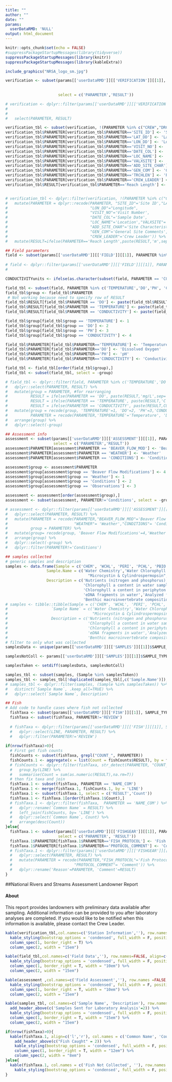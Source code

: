 ```yaml
---
title: ""
author: ""
date: ""
params:
  userDataRMD: 'NULL'
output: html_document
---
```



```r
knitr::opts_chunk$set(echo = FALSE)
#suppressPackageStartupMessages(library(tidyverse))
suppressPackageStartupMessages(library(knitr))
suppressPackageStartupMessages(library(kableExtra))


```



```r

include_graphics("NRSA_logo_sm.jpg")

verification <- subset(params[['userDataRMD']][['VERIFICATION']][[1]], PARAMETER %in% c('SITE_ID','VISIT_NO', "DATE_COL","LOC_NAME","CREW",
                                                                                               "LAT_DD","LON_DD","VALXSITE",'ADD_SITE_CHAR',
                                                                                               "GEN_COM","DRCTNS","RCHWIDTH","TRCHLEN","CREW_LEADER"),
                       select = c('PARAMETER','RESULT'))

# verification <- dplyr::filter(params[['userDataRMD']][['VERIFICATION']][[1]], PARAMETER %in% c('SITE_ID','VISIT_NO', "DATE_COL","LOC_NAME","CREW",
#                                                                                                "LAT_DD","LON_DD","VALXSITE",'ADD_SITE_CHAR',
#                                                                                                "GEN_COM","DRCTNS","RCHWIDTH","TRCHLEN","CREW_LEADER")) %>%
#   select(PARAMETER, RESULT)

verification_tbl <- subset(verification, !(PARAMETER %in% c("CREW","DRCTNS","RCHWIDTH" )))
verification_tbl$PARAMETER[verification_tbl$PARAMETER=='SITE_ID'] <- 'Site ID'
verification_tbl$PARAMETER[verification_tbl$PARAMETER=='LAT_DD'] <- 'Latitude'
verification_tbl$PARAMETER[verification_tbl$PARAMETER=='LON_DD'] <- 'Longitude'
verification_tbl$PARAMETER[verification_tbl$PARAMETER=='VISIT_NO'] <- 'Visit Number'
verification_tbl$PARAMETER[verification_tbl$PARAMETER=='DATE_COL'] <- 'Sample Date'
verification_tbl$PARAMETER[verification_tbl$PARAMETER=='LOC_NAME'] <- 'Location'
verification_tbl$PARAMETER[verification_tbl$PARAMETER=='VALXSITE'] <- 'Sample Type'
verification_tbl$PARAMETER[verification_tbl$PARAMETER=='ADD_SITE_CHAR'] <- 'Site Characteristics'
verification_tbl$PARAMETER[verification_tbl$PARAMETER=='GEN_COM'] <- 'General Site Comments'
verification_tbl$PARAMETER[verification_tbl$PARAMETER=='TRCHLEN'] <- 'Reach Length'
verification_tbl$PARAMETER[verification_tbl$PARAMETER=='CREW_LEADER'] <- 'Crew Leader'
verification_tbl$RESULT[verification_tbl$PARAMETER=='Reach Length'] <- paste(verification_tbl$RESULT[verification_tbl$PARAMETER=='Reach Length'], 'm', sep=' ') 


# verification_tbl <- dplyr::filter(verification, !(PARAMETER %in% c("CREW","DRCTNS","RCHWIDTH" ))) %>%
#   mutate(PARAMETER = dplyr::recode(PARAMETER, "SITE_ID"='Site ID',"LAT_DD"="Latitude",
#                                    "LON_DD"="Longitude",
#                                    "VISIT_NO"='Visit Number',
#                                    "DATE_COL"='Sample Date',
#                                    "LOC_NAME"='Location',"VALXSITE"='Sample Type', 
#                                    "ADD_SITE_CHAR"='Site Characteristics',
#                                    "GEN_COM"='General Site Comments',"TRCHLEN"= 'Reach Length' ,
#                                    "CREW_LEADER"='Crew Leader')) %>%
#   mutate(RESULT=ifelse(PARAMETER=='Reach Length',paste(RESULT,'m',sep=' '),RESULT))
```


```r
## Field parameters
field <- subset(params[['userDataRMD']][['FIELD']][[1]], PARAMETER %in% c("LOCATION","TIME" ,"DO","TEMPERATURE" ,
                                                                                 "PH","CONDUCTIVITY","CORRECTED"))
# field <- dplyr::filter(params[['userDataRMD']][['FIELD']][[1]], PARAMETER %in% c("LOCATION","TIME" ,"DO","TEMPERATURE" ,
#                                                                                  "PH","CONDUCTIVITY","CORRECTED")) 

CONDUCTIVITYunits <- ifelse(as.character(subset(field, PARAMETER == 'CORRECTED')$RESULT)=='Y', 'uS/cm @ 25C','uS/cm')

field_tbl <- subset(field, PARAMETER %in% c('TEMPERATURE','DO','PH', 'CONDUCTIVITY'), select = c('PARAMETER','RESULT'))
field_tbl$group <- field_tbl$PARAMETER
 # Not working because need to specify row of RESULT
field_tbl$RESULT[field_tbl$PARAMETER == 'DO'] <- paste(field_tbl$RESULT[field_tbl$PARAMETER == 'DO'], 'mg/L', sep = ' ')
field_tbl$RESULT[field_tbl$PARAMETER == 'TEMPERATURE'] <- paste(field_tbl$RESULT[field_tbl$PARAMETER == 'TEMPERATURE'], 'C', sep = ' ')
field_tbl$RESULT[field_tbl$PARAMETER == 'CONDUCTIVITY'] <- paste(field_tbl$RESULT[field_tbl$PARAMETER == 'CONDUCTIVITY'], CONDUCTIVITYunits, sep = ' ')

field_tbl$group[field_tbl$group == 'TEMPERATURE'] <- 1
field_tbl$group[field_tbl$group == 'DO'] <- 2
field_tbl$group[field_tbl$group == 'PH'] <- 3
field_tbl$group[field_tbl$group == 'CONDUCTIVITY'] <- 4

field_tbl$PARAMETER[field_tbl$PARAMETER=='TEMPERATURE'] <- 'Temperature'
field_tbl$PARAMETER[field_tbl$PARAMETER=='DO'] <- 'Dissolved Oxygen'
field_tbl$PARAMETER[field_tbl$PARAMETER=='PH'] <- 'pH'
field_tbl$PARAMETER[field_tbl$PARAMETER=='CONDUCTIVITY'] <- 'Conductivity'

field_tbl <- field_tbl[order(field_tbl$group),]
field_tbl <- subset(field_tbl, select = -group)

# field_tbl <- dplyr::filter(field, PARAMETER %in% c('TEMPERATURE','DO','PH', 'CONDUCTIVITY')) %>%
#   dplyr::select(PARAMETER, RESULT) %>%
#   mutate(group = PARAMETER, #for rearranging
#          RESULT = ifelse(PARAMETER == 'DO', paste(RESULT,'mg/L',sep=' '),RESULT),
#          RESULT = ifelse(PARAMETER == 'TEMPERATURE', paste(RESULT,'C',sep=' '),RESULT),
#          RESULT = ifelse(PARAMETER == 'CONDUCTIVITY', paste(RESULT,CONDUCTIVITYunits,sep=' '),RESULT)) %>%
#   mutate(group = recode(group, 'TEMPERATURE'=1, 'DO'=2, 'PH'=3,'CONDUCTIVITY'=4),
#          PARAMETER = recode(PARAMETER,'TEMPERATURE'='Temperature', 'DO'='Dissolved Oxygen', 'PH'='pH','CONDUCTIVITY'='Conductivity')) %>%
#   arrange(group) %>%
#   dplyr::select(-group)

```
```r
## Assessment info
assessment <- subset(params[['userDataRMD']][['ASSESSMENT']][[1]], PARAMETER %in% c('WEATHER','CONDITIONS','BEAVER_FLOW_MOD'),
                     select = c('PARAMETER','RESULT'))
assessment$PARAMETER[assessment$PARAMETER == 'BEAVER_FLOW_MOD'] <- 'Beaver Flow Modifications'
assessment$PARAMETER[assessment$PARAMETER == 'WEATHER'] <- 'Weather'
assessment$PARAMETER[assessment$PARAMETER == 'CONDITIONS'] <- 'Conditions'

assessment$group <- assessment$PARAMETER
assessment$group[assessment$group == 'Beaver Flow Modifications'] <- 4
assessment$group[assessment$group == 'Weather'] <- 1
assessment$group[assessment$group == 'Conditions'] <- 2
assessment$group[assessment$group == 'Observations'] <- 3

assessment <- assessment[order(assessment$group),]
assessment <- subset(assessment, PARAMETER!='Conditions', select = -group)

# assessment <- dplyr::filter(params[['userDataRMD']][['ASSESSMENT']][[1]], PARAMETER %in% c('WEATHER','CONDITIONS','BEAVER_FLOW_MOD')) %>% 
#   dplyr::select(PARAMETER, RESULT) %>%
#   mutate(PARAMETER = recode(PARAMETER,"BEAVER_FLOW_MOD"='Beaver Flow Modifications', 
#                             "WEATHER"= 'Weather',"CONDITIONS"= 'Conditions'),
#          group = PARAMETER) %>%
#   mutate(group= recode(group, 'Beaver Flow Modifications'=4,'Weather'= 1,'Conditions'= 2,'Observations' = 3)) %>%
#   arrange(group) %>%
#   dplyr::select(-group) %>%
#   dplyr::filter(PARAMETER!='Conditions')
```
```r
## samples collected
# generic samples and description
samples <- data.frame(Sample = c('CHEM', 'WCHL', 'PERI', 'PCHL', 'PBIO', 'PDNA', 'MICX', 'ENTE','BENT'),
                  Sample.Name = c('Water Chemistry','Water Chlorophyll a','Periphyton Assemblage','Periphyton Chlorophyll a','Periphyton Biomass','Periphyton DNA',
                                    "Microcystin & Cylindrospermopsin", 'Enterococci','Benthic Macroinvertebrates'),
                  Description = c('Nutrients (nitrogen and phosphorus), basic anions & cations, turbidity, organic carbon',
                                  'Chlorophyll a content in water sample','Algal species composition',
                                  'Chlorophyll a content in periphyton sample','Biomass in periphyton scraping',
                                  'eDNA fragments in water','Analyzed for algal toxins in water','*E.coli* and enterococci',
                                  'Benthic macroinvertebrate composition'), stringsAsFactors=F)
# samples <- tibble::tibble(Sample = c('CHEM', 'WCHL', 'PERI', 'PCHL', 'PBIO', 'PDNA', 'MICX', 'ENTE','BENT'),
#                   `Sample Name` = c('Water Chemistry','Water Chlorophyll a','Periphyton Assemblage','Periphyton Chlorophyll a','Periphyton Biomass','Periphyton DNA',
#                                     "Microcystin & Cylindrospermopsin", 'Enterococci','Benthic Macroinvertebrates'),
#                   Description = c('Nutrients (nitrogen and phosphorus), basic anions & cations, turbidity, organic carbon',
#                                   'Chlorophyll a content in water sample','Algal species composition',
#                                   'Chlorophyll a content in periphyton sample','Biomass in periphyton scraping',
#                                   'eDNA fragments in water','Analyzed for algal toxins in water','*E.coli* and enterococci',
#                                   'Benthic macroinvertebrate composition'))
# filter to only what was collected
samplesData <- unique(params[['userDataRMD']][['SAMPLES']][[1]]$SAMPLE_TYPE)[!(unique(params[['userDataRMD']][['SAMPLES']][[1]]$SAMPLE_TYPE) %in% 'SAMP')]

samplesNotColl <- params[['userDataRMD']][['SAMPLES']][[1]]$SAMPLE_TYPE[params[['userDataRMD']][['SAMPLES']][[1]]$PARAMETER=='NOT_COLLECTED' & params[['userDataRMD']][['SAMPLES']][[1]]$RESULT=='Y']

samplesTaken <- setdiff(samplesData, samplesNotColl) 

samples_tbl <- subset(samples, (Sample %in% samplesTaken))
samples_tbl <- samples_tbl[!duplicated(samples_tbl[,c('Sample.Name')]), c('Sample.Name','Description')]
# samples_tbl <- dplyr::filter(samples, (Sample %in% samplesTaken)) %>%
#   distinct(`Sample Name`, .keep_all=TRUE) %>%
#   dplyr::select(`Sample Name`, Description)
```

```r
## Fish 
# Add code to handle cases where fish not collected
  fishTaxa <- subset(params[['userDataRMD']][['FISH']][[1]], SAMPLE_TYPE == 'FISH', select = c('LINE','PARAMETER','RESULT'))
  fishTaxa <- subset(fishTaxa, PARAMETER!='REVIEW')
  
  # fishTaxa <- dplyr::filter(params[['userDataRMD']][['FISH']][[1]], SAMPLE_TYPE == 'FISH') %>%
  #   dplyr::select(LINE, PARAMETER, RESULT) %>%
  #   dplyr::filter(PARAMETER!='REVIEW')
  
if(nrow(fishTaxa)>0){
  # First get fish counts
  fishCounts <- subset(fishTaxa, grepl("COUNT_", PARAMETER))
  fishCounts.1 <- aggregate(x = list(Count = fishCounts$RESULT), by = fishCounts[c('LINE')], FUN = function(x){sum(as.numeric(x), na.rm=TRUE)})
  # fishCounts <- dplyr::filter(fishTaxa, str_detect(PARAMETER, "COUNT_")) %>%
  #   group_by(LINE) %>%
  #   summarise(Count = sum(as.numeric(RESULT),na.rm=T))
  # then fix taxa and join
  fishTaxa.1 <- subset(fishTaxa, PARAMETER == 'NAME_COM')
  fishTaxa.1 <- merge(fishTaxa.1, fishCounts.1, by = 'LINE')
  fishTaxa.1 <- subset(fishTaxa.1, select = c('RESULT','Count'))
  fishTaxa.1 <- fishTaxa.1[order(fishTaxa.1$Count),]
  # fishTaxa.1 <- dplyr::filter(fishTaxa,  PARAMETER == 'NAME_COM') %>%
  #   dplyr::rename(`Common Name` = RESULT) %>%
  #   left_join(fishCounts, by= 'LINE') %>%
  #   dplyr::select(`Common Name`, Count) %>%
  #   arrange(desc(Count))
}else{
  fishTaxa.1 <- subset(params[['userDataRMD']][['FISHGEAR']][[1]], PARAMETER %in% c('FISH_PROTOCOL','PROTOCOL_COMMENT'), 
                       select = c('PARAMETER', 'RESULT'))
  fishTaxa.1$PARAMETER[fishTaxa.1$PARAMETER=='FISH_PROTOCOL'] <- 'Fish Protocol Result'
  fishTaxa.1$PARAMETER[fishTaxa.1$PARAMETER=='PROTOCOL_COMMENT'] <- 'Comment'
  # fishTaxa.1 <- dplyr::filter(params[['userDataRMD']][['FISHGEAR']][[1]], PARAMETER %in% c('FISH_PROTOCOL','PROTOCOL_COMMENT')) %>%
  #   dplyr::select(PARAMETER, RESULT) %>%
  #   mutate(PARAMETER = recode(PARAMETER,"FISH_PROTOCOL"='Fish Protocol Result', 
  #                           "PROTOCOL_COMMENT"= 'Comment')) %>%
  #   dplyr::rename('Reason'=PARAMETER, 'Comment'=RESULT)
}

```

##National Rivers and Streams Assessment Landowner Report

#### About
This report provides landowners with preliminary data available after sampling. Additional information can be provided to you after laboratory analyses are completed. If you would like to be notified when this information is available, please contact the Crew Leader.



```r
kable(verification_tbl,col.names=c('Station Information',''), row.names=FALSE, align=c('l','r')) %>%
  kable_styling(bootstrap_options = 'condensed', full_width = F, position = "float_left") %>%
  column_spec(1, border_right = T) %>%
  column_spec(2, width = "15em")

kable(field_tbl,col.names=c('Field Data',''), row.names=FALSE, align=c('l','r')) %>%
  kable_styling(bootstrap_options = 'condensed', full_width = F, position = "float_left") %>%
  column_spec(1, border_right = T, width = "10em") %>%
  column_spec(2, width = "15em")

kable(assessment ,col.names=c('Field Assessment',''), row.names =FALSE, align=c('l','r')) %>%
  kable_styling(bootstrap_options = 'condensed', full_width = F, position = "float_left") %>%
  column_spec(1, border_right = T, width = "10em") %>%
  column_spec(2, width = "15em")

```




```r
kable(samples_tbl, col.names=c('Sample Name', 'Description'), row.names = FALSE, align=c('l','r')) %>%
  add_header_above(c('Samples Sent for Laboratory Analysis'=2)) %>%
  kable_styling(bootstrap_options = 'condensed', full_width = F, position = "float_left") %>%
  column_spec(1, border_right = T, width = "15em") %>%
  column_spec(2, width = "15em")
```
```r
if(nrow(fishTaxa)>0){
  kable(fishTaxa.1, align=c('l','r'), col.names = c('Common Name', 'Count'), row.names = FALSE) %>%
    add_header_above(c("Fish Caught" = 2)) %>%
    kable_styling(bootstrap_options = 'condensed', full_width = F, position = "float_left") %>%
    column_spec(1, border_right = T, width = "12em") %>%
    column_spec(2, width = "8em")
}else{
  kable(fishTaxa.1, col.names = c('Fish Not Collected', ''), row.names = FALSE, align=c('l','r')) %>%
    kable_styling(bootstrap_options = 'condensed', full_width = F, position = 'float_left') 
}
```


